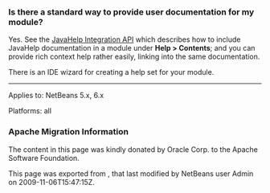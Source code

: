 <!--

    Licensed to the Apache Software Foundation (ASF) under one
    or more contributor license agreements.  See the NOTICE file
    distributed with this work for additional information
    regarding copyright ownership.  The ASF licenses this file
    to you under the Apache License, Version 2.0 (the
    "License"); you may not use this file except in compliance
    with the License.  You may obtain a copy of the License at

      http://www.apache.org/licenses/LICENSE-2.0

    Unless required by applicable law or agreed to in writing,
    software distributed under the License is distributed on an
    "AS IS" BASIS, WITHOUT WARRANTIES OR CONDITIONS OF ANY
    KIND, either express or implied.  See the License for the
    specific language governing permissions and limitations
    under the License.

-->

===Is there a standard way to provide user documentation for my module?===

Yes. See the [http://bits.netbeans.org/dev/javadoc/org-netbeans-modules-javahelp/overview-summary.html JavaHelp Integration API]
which describes how to include JavaHelp documentation in a module under '''Help > Contents''';
and you can provide rich context help
rather easily, linking into the same documentation.

There is an IDE wizard for creating a help set for your module.

-------

Applies to: NetBeans 5.x, 6.x

Platforms: all

===Apache Migration Information===

The content in this page was kindly donated by Oracle Corp. to the
Apache Software Foundation.

This page was exported from , 
that last modified by NetBeans user Admin 
on 2009-11-06T15:47:15Z.

